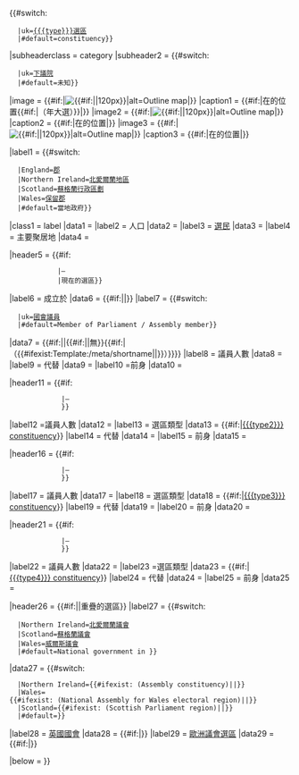 {{Infobox
|name         = <!-- Infobox UK constituency main -->
|decat = yes
|bodyclass    = vcard <!-- for Wikipedia:WikiProject Microformats -->

|bodystyle    = width: 28em; <!-- added by BrownhairedGirl 6 July 2010. Was unspecified, and default infobox with is currently 22em  -->
|captionstyle =<!-- font-size: 80%; -->

|headerstyle    = background: #ccf;
|subheaderstyle = font-weight: bold;
|labelstyle     = background: #ddf; width: 50%
|datastyle      =
|belowstyle     = background: #ddf;

<!-- headers -->
|aboveclass   = fn org
|above        = {{{name}}}
|subheader    = {{#if:{{{abolished|}}}|前|}} {{#switch:{{{parliament|uk}}}
   |uk=[[{{{type}}}選區]]
   |#default=constituency}}
|subheaderclass = category
|subheader2   = {{#switch:{{{parliament|uk}}}
   |uk=[[英國下議院|下議院]]
   |#default=未知{{{parliament}}}}}

<!-- images -->
|image        = {{#if:{{{map1|}}}|[[File:{{{map1}}}Constituency.svg|{{#if:{{{map_size|}}}|{{{map_size}}}|120px}}|alt=Outline map]]|{{{image|}}}}}
|caption1     = {{#if:{{{map1|}}}|{{{name}}}在{{{map_entity}}}的位置{{#if:{{{map_year|}}}|（{{{map_year}}}年大選）}}|{{{caption|}}}}}
|image2       = {{#if:{{{map2|}}}|[[File:{{{map2}}}.svg|{{#if:{{{map_size|}}}|{{{map_size}}}|120px}}|alt=Outline map]]|{{{image2|}}}}}
|caption2     = {{#if:{{{map2|}}}|{{{map_entity}}}在{{{region}}}的位置|{{{caption2|}}}}}
|image3       = {{#if:{{{map3|}}}|[[File:{{{map3}}}.svg|{{#if:{{{map_size|}}}|{{{map_size}}}|120px}}|alt=Outline map]]|{{{image3|}}}}}
|caption3     = {{#if:{{{map3|}}}|{{{map_entity}}}在{{{region}}}的位置|{{{caption3|}}}}}

<!-- main content -->
|label1  = {{#switch:{{{region|}}}
   |England=[[英格蘭的名譽郡|郡]]
   |Northern Ireland=[[北愛爾蘭當地政府|北愛爾蘭地區]]
   |Scotland=[[蘇格蘭行政區劃]]
   |Wales=[[威爾士保留郡|保留郡]]
   |#default={{{region}}}當地政府}}
|class1  = label <!-- hCard magic -->
|data1   = {{{county|}}}
|label2  = 人口
|data2   = {{{population|}}}
|label3  = [[英國選舉登記|選民]]
|data3   = {{{electorate|}}}
|label4  = 主要聚居地
|data4   = {{{towns|}}}

<!-- currently a constituency, or previously a constituency (if abolished is set) -->
|header5 = {{#if:{{{abolished|}}}
             |{{Infobox UK constituency main/year|{{{parliament|uk}}}|start|{{{year}}}}}–{{Infobox UK constituency main/year|{{{parliament|uk}}}|end|{{{abolished}}}}}
             |現在的選區}}
|label6  = 成立於
|data6   = {{#if:{{{abolished|}}}||{{Infobox UK constituency main/year|{{{parliament|uk}}}|start|{{{year}}}}}}}
|label7  = {{#switch:{{{parliament|uk}}}
   |uk=[[國會議員]]
   |#default=Member of Parliament / Assembly member}}
|data7   = {{#if:{{{abolished|}}}||{{#if:{{{mp|}}}|{{{mp}}}|無}}{{#if:{{{party|}}}|（{{#ifexist:Template:{{{party}}}/meta/shortname|[[{{{party}}}|<span class="category">{{Template:{{{party}}}/meta/shortname}}</span>]]|{{{party}}}}}）}}}}
|label8  = 議員人數
|data8   = {{{elects_howmany|}}}
|label9  = 代替
|data9   = {{{next|}}}
|label10  =前身
|data10   = {{{previous|}}}

<!-- previously a constituency between these years -->
|header11 = {{#if:{{{abolished2|}}}
              |{{Infobox UK constituency main/year|{{{parliament|uk}}}|start|{{{year2}}}}}–{{Infobox UK constituency main/year|{{{parliament|uk}}}|end|{{{abolished2}}}}}
              }}
|label12  =議員人數
|data12   = {{{elects_howmany2|}}}
|label13  = 選區類型
|data13   = {{#if:{{{type2|}}}|[[{{{type2}}} constituency]]}}
|label14  = 代替
|data14   = {{{next2|}}}
|label15  = 前身
|data15   = {{{previous2|}}}

<!-- previously a constituency between these years -->
|header16 = {{#if:{{{abolished3|}}}
              |{{Infobox UK constituency main/year|{{{parliament|uk}}}|start|{{{year3}}}}}–{{Infobox UK constituency main/year|{{{parliament|uk}}}|end|{{{abolished3}}}}}
              }}
|label17  = 議員人數
|data17   = {{{elects_howmany3|}}}
|label18  = 選區類型
|data18   = {{#if:{{{type3|}}}|[[{{{type3}}} constituency]]}}
|label19  = 代替
|data19   = {{{next3|}}}
|label20  = 前身
|data20   = {{{previous3|}}}

<!-- previously a constituency between these years -->
|header21 = {{#if:{{{abolished4|}}}
              |{{Infobox UK constituency main/year|{{{parliament|uk}}}|start|{{{year4}}}}}–{{Infobox UK constituency main/year|{{{parliament|uk}}}|end|{{{abolished4}}}}}
              }}
|label22  = 議員人數
|data22   = {{{elects_howmany4|}}}
|label23  =選區類型
|data23   = {{#if:{{{type4|}}}|[[{{{type4}}} constituency]]}}
|label24  = 代替
|data24   = {{{next4|}}}
|label25  = 前身
|data25   = {{{previous4|}}}

<!-- overlaps with these constituencies. only makes sense for current constituencies -->
|header26 = {{#if:{{{abolished|}}}||重疊的選區}}
|label27  = {{#switch:{{{region|}}}
   |Northern Ireland=[[北愛爾蘭議會]]
   |Scotland=[[蘇格蘭議會]]
   |Wales=[[威爾斯國民議會|威爾斯議會]]
   |#default=National government in {{{region}}}}}
|data27   = {{#switch:{{{region|}}}
   |Northern Ireland={{#ifexist:{{{national}}} (Assembly constituency)|[[{{{national}}} (英國國會選區)|{{{national}}}]]|{{{national|}}}}}
   |Wales={{#ifexist:{{{national}}} (National Assembly for Wales electoral region)|[[{{{national}}} (威爾斯國民議會選區)|{{{national}}}]]|{{{national|}}}}}
   |Scotland={{#ifexist:{{{national}}} (Scottish Parliament region)|[[{{{national}}} (蘇格蘭議會)|{{{national}}}]]|{{{national|}}}}}
   |#default={{{national|}}}}}
|label28  = [[英國國會]]
|data28   = {{#if:{{{westminster|}}}|[[{{{westminster}}} (英國國會選區)|{{{westminster}}}]]}}
|label29  = [[歐洲議會|歐洲議會選區]]
|data29   = {{#if:{{{european|}}}|[[{{{european}}} (歐洲議會選區)|{{{european}}}]]}}

|below =
}}<noinclude>
{{documentation}}
</noinclude>
